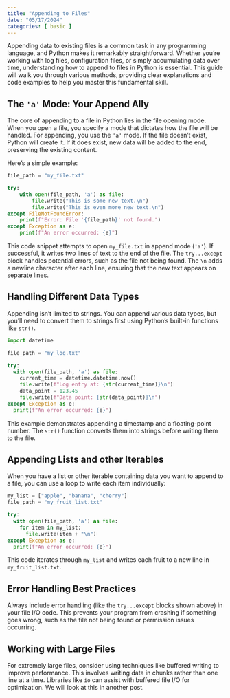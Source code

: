 ```yaml
---
title: "Appending to Files"
date: "05/17/2024"
categories: [ basic ]
---
```



Appending data to existing files is a common task in any programming language, and Python makes it remarkably straightforward.  Whether you're working with log files, configuration files, or simply accumulating data over time, understanding how to append to files in Python is essential. This guide will walk you through various methods, providing clear explanations and code examples to help you master this fundamental skill.


## The `'a'` Mode: Your Append Ally

The core of appending to a file in Python lies in the file opening mode. When you open a file, you specify a mode that dictates how the file will be handled.  For appending, you use the `'a'` mode.  If the file doesn't exist, Python will create it. If it does exist, new data will be added to the end, preserving the existing content.

Here's a simple example:

```python
file_path = "my_file.txt"

try:
    with open(file_path, 'a') as file:
        file.write("This is some new text.\n")
        file.write("This is even more new text.\n")
except FileNotFoundError:
    print(f"Error: File '{file_path}' not found.")
except Exception as e:
    print(f"An error occurred: {e}")

```

This code snippet attempts to open `my_file.txt` in append mode (`'a'`).  If successful, it writes two lines of text to the end of the file.  The `try...except` block handles potential errors, such as the file not being found.  The `\n` adds a newline character after each line, ensuring that the new text appears on separate lines.


## Handling Different Data Types

Appending isn't limited to strings. You can append various data types, but you'll need to convert them to strings first using Python's built-in functions like `str()`.

```python
import datetime

file_path = "my_log.txt"

try:
  with open(file_path, 'a') as file:
    current_time = datetime.datetime.now()
    file.write(f"Log entry at: {str(current_time)}\n")
    data_point = 123.45
    file.write(f"Data point: {str(data_point)}\n")
except Exception as e:
  print(f"An error occurred: {e}")
```

This example demonstrates appending a timestamp and a floating-point number.  The `str()` function converts them into strings before writing them to the file.


## Appending Lists and other Iterables

When you have a list or other iterable containing data you want to append to a file, you can use a loop to write each item individually:

```python
my_list = ["apple", "banana", "cherry"]
file_path = "my_fruit_list.txt"

try:
  with open(file_path, 'a') as file:
    for item in my_list:
      file.write(item + "\n")
except Exception as e:
  print(f"An error occurred: {e}")
```

This code iterates through `my_list` and writes each fruit to a new line in `my_fruit_list.txt`.


##  Error Handling Best Practices

Always include error handling (like the `try...except` blocks shown above) in your file I/O code.  This prevents your program from crashing if something goes wrong, such as the file not being found or permission issues occurring.


##  Working with Large Files

For extremely large files, consider using techniques like buffered writing to improve performance.  This involves writing data in chunks rather than one line at a time.  Libraries like `io` can assist with buffered file I/O for optimization.  We will look at this in another post.

